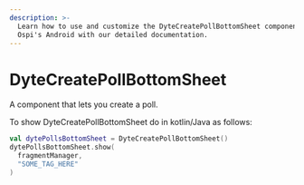 ```yaml
---
description: >-
  Learn how to use and customize the DyteCreatePollBottomSheet component in
  Ospi's Android with our detailed documentation.
---
```


# DyteCreatePollBottomSheet

A component that lets you create a poll.

To show DyteCreatePollBottomSheet do in kotlin/Java as follows:

```kotlin
val dytePollsBottomSheet = DyteCreatePollBottomSheet()
dytePollsBottomSheet.show(
  fragmentManager,
  "SOME_TAG_HERE"
)
```

<head>
  <title>Android DyteCreatePollBottomSheet</title>
</head>
